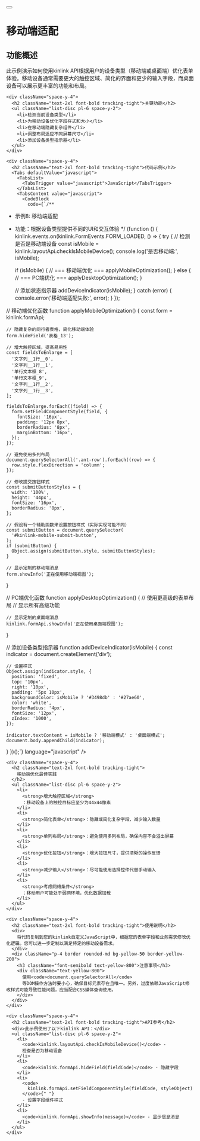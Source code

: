 
<div className="container py-6 lg:py-10">
  <div className="flex items-center gap-4 mb-8">
    <Link href="/examples">
      <Button variant="outline" size="icon">
        <ArrowLeft className="h-4 w-4" />
      </Button>
    </Link>
    <h1 className="text-3xl font-bold tracking-tight">移动端适配</h1>
  </div>

  <div className="my-8 space-y-6">
    <div className="space-y-4">
      <h2 className="text-2xl font-bold tracking-tight">功能概述</h2>
      <div>
        此示例演示如何使用kinlink
        API根据用户的设备类型（移动端或桌面端）优化表单体验。移动设备通常需要更大的触控区域、简化的界面和更少的输入字段，而桌面设备可以展示更丰富的功能和布局。
      </div>
    </div>

    <div className="space-y-4">
      <h2 className="text-2xl font-bold tracking-tight">关键功能</h2>
      <ul className="list-disc pl-6 space-y-2">
        <li>检测当前设备类型</li>
        <li>为移动设备优化字段样式和大小</li>
        <li>在移动端隐藏复杂组件</li>
        <li>调整布局适应不同屏幕尺寸</li>
        <li>添加设备类型指示器</li>
      </ul>
    </div>

    <div className="space-y-4">
      <h2 className="text-2xl font-bold tracking-tight">代码示例</h2>
      <Tabs defaultValue="javascript">
        <TabsList>
          <TabsTrigger value="javascript">JavaScript</TabsTrigger>
        </TabsList>
        <TabsContent value="javascript">
          <CodeBlock 
            code={`/**
 * 示例8: 移动端适配
 * 功能：根据设备类型提供不同的UI和交互体验
 */
(function () {
  kinlink.events.on(kinlink.FormEvents.FORM_LOADED, () => {
    try {
      // 检测是否是移动端设备
      const isMobile = kinlink.layoutApi.checkIsMobileDevice();
      console.log('是否移动端:', isMobile);

      if (isMobile) {
        // === 移动端优化 ===
        applyMobileOptimization();
      } else {
        // === PC端优化 ===
        applyDesktopOptimization();
      }

      // 添加状态指示器
      addDeviceIndicator(isMobile);
    } catch (error) {
      console.error('移动端适配失败:', error);
    }
  });

  // 移动端优化函数
  function applyMobileOptimization() {
    const form = kinlink.formApi;

    // 隐藏复杂的同行者表格，简化移动端体验
    form.hideField('表格_13');

    // 增大触控区域，提高易用性
    const fieldsToEnlarge = [
      '文字列__1行__0',
      '文字列__1行__1',
      '单行文本框_8',
      '单行文本框_9',
      '文字列__1行__2',
      '文字列__1行__3',
    ];

    fieldsToEnlarge.forEach((field) => {
      form.setFieldComponentStyle(field, {
        fontSize: '16px',
        padding: '12px 8px',
        borderRadius: '8px',
        marginBottom: '16px',
      });
    });

    // 避免使用多列布局
    document.querySelectorAll('.ant-row').forEach((row) => {
      row.style.flexDirection = 'column';
    });

    // 修改提交按钮样式
    const submitButtonStyles = {
      width: '100%',
      height: '44px',
      fontSize: '16px',
      borderRadius: '8px',
    };

    // 假设有一个辅助函数来设置按钮样式（实际实现可能不同）
    const submitButton = document.querySelector(
      '#kinlink-mobile-submit-button',
    );
    if (submitButton) {
      Object.assign(submitButton.style, submitButtonStyles);
    }

    // 显示定制的移动端消息
    form.showInfo('正在使用移动端视图');
  }

  // PC端优化函数
  function applyDesktopOptimization() {
    // 使用更高级的表单布局
    // 显示所有高级功能

    // 显示定制的桌面端消息
    kinlink.formApi.showInfo('正在使用桌面端视图');
  }

  // 添加设备类型指示器
  function addDeviceIndicator(isMobile) {
    const indicator = document.createElement('div');

    // 设置样式
    Object.assign(indicator.style, {
      position: 'fixed',
      top: '10px',
      right: '10px',
      padding: '5px 10px',
      backgroundColor: isMobile ? '#3498db' : '#27ae60',
      color: 'white',
      borderRadius: '4px',
      fontSize: '12px',
      zIndex: '1000',
    });

    indicator.textContent = isMobile ? '移动端模式' : '桌面端模式';
    document.body.appendChild(indicator);
  }
})();`} 
            language="javascript" 
          />
        </TabsContent>
      </Tabs>
    </div>

    <div className="space-y-4">
      <h2 className="text-2xl font-bold tracking-tight">
        移动端优化最佳实践
      </h2>
      <ul className="list-disc pl-6 space-y-2">
        <li>
          <strong>增大触控区域</strong>
          ：移动设备上的触控目标应至少为44x44像素
        </li>
        <li>
          <strong>简化表单</strong>：隐藏或简化复杂字段，减少输入数量
        </li>
        <li>
          <strong>单列布局</strong>：避免使用多列布局，确保内容不会溢出屏幕
        </li>
        <li>
          <strong>优化按钮</strong>：增大按钮尺寸，提供清晰的操作反馈
        </li>
        <li>
          <strong>减少输入</strong>：尽可能使用选择控件代替手动输入
        </li>
        <li>
          <strong>考虑网络条件</strong>
          ：移动用户可能处于弱网环境，优化数据加载
        </li>
      </ul>
    </div>

    <div className="space-y-4">
      <h2 className="text-2xl font-bold tracking-tight">使用说明</h2>
      <div>
        将代码复制到您的kinlink自定义JavaScript中，根据您的表单字段和业务需求修改优化逻辑。您可以进一步定制以满足特定的移动设备需求。
      </div>
      <div className="p-4 border rounded-md bg-yellow-50 border-yellow-200">
        <h3 className="font-semibold text-yellow-800">注意事项</h3>
        <div className="text-yellow-800">
          使用<code>document.querySelectorAll</code>
          等DOM操作方法时要小心，确保目标元素存在且唯一。另外，过度依赖JavaScript修改样式可能导致性能问题，应当配合CSS媒体查询使用。
        </div>
      </div>
    </div>

    <div className="space-y-4">
      <h2 className="text-2xl font-bold tracking-tight">API参考</h2>
      <div>此示例使用了以下kinlink API：</div>
      <ul className="list-disc pl-6 space-y-2">
        <li>
          <code>kinlink.layoutApi.checkIsMobileDevice()</code> -
          检查是否为移动设备
        </li>
        <li>
          <code>kinlink.formApi.hideField(fieldCode)</code> - 隐藏字段
        </li>
        <li>
          <code>
            kinlink.formApi.setFieldComponentStyle(fieldCode, styleObject)
          </code>{" "}
          - 设置字段组件样式
        </li>
        <li>
          <code>kinlink.formApi.showInfo(message)</code> - 显示信息消息
        </li>
      </ul>
    </div>
  </div>
</div> 
